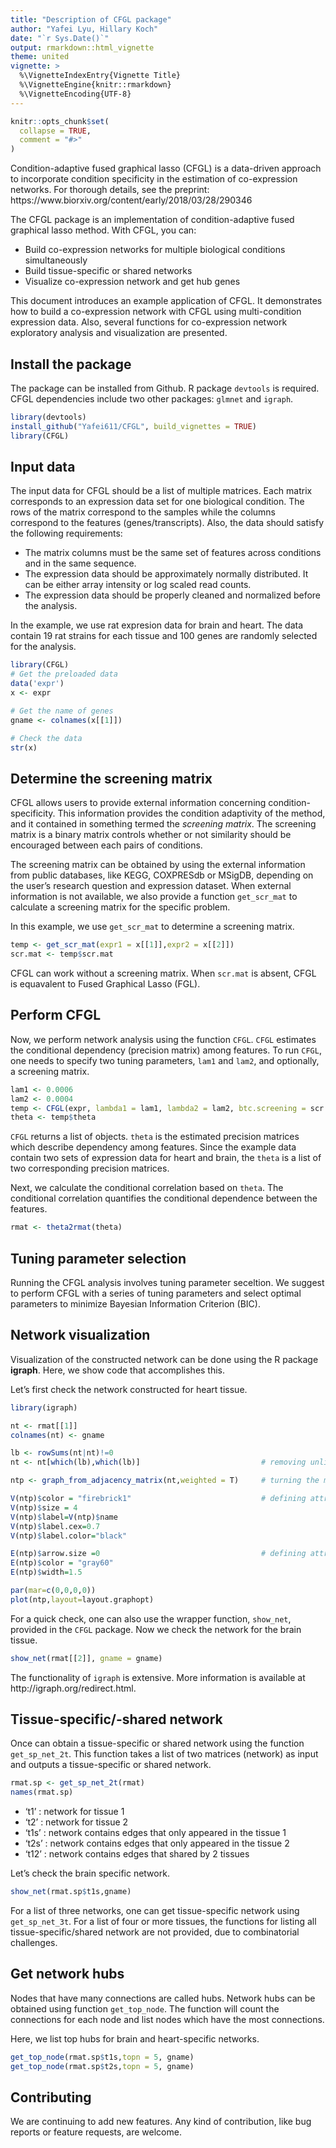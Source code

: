 ```yaml
---
title: "Description of CFGL package"
author: "Yafei Lyu, Hillary Koch"
date: "`r Sys.Date()`"
output: rmarkdown::html_vignette
theme: united
vignette: >
  %\VignetteIndexEntry{Vignette Title}
  %\VignetteEngine{knitr::rmarkdown}
  %\VignetteEncoding{UTF-8}
---
```


```r
knitr::opts_chunk$set(
  collapse = TRUE,
  comment = "#>"
)
```

Condition-adaptive fused graphical lasso (CFGL) is a data-driven approach to incorporate 
condition specificity in the estimation of co-expression networks. For thorough details, see the preprint:
 https://www.biorxiv.org/content/early/2018/03/28/290346


The CFGL package is an implementation of condition-adaptive fused graphical lasso method. With CFGL, you can:

- Build co-expression networks for multiple biological conditions simultaneously
- Build tissue-specific or shared networks
- Visualize co-expression network and get hub genes

This document introduces an example application of CFGL. It demonstrates how to build a co-expression network with CFGL using multi-condition expression data. Also, several functions for co-expression network exploratory analysis and visualization are presented.

## Install the package

The package can be installed from Github. R package `devtools` is required. CFGL dependencies include two other 
packages: `glmnet` and `igraph`.

```r
library(devtools)
install_github("Yafei611/CFGL", build_vignettes = TRUE)
library(CFGL)
```


## Input data

The input data for CFGL should be a list of multiple matrices. Each matrix corresponds to an expression data set for one biological condition.  The rows of the matrix correspond to the samples while the columns correspond to the features (genes/transcripts). Also, the data should satisfy the following requirements:

- The matrix columns must be the same set of features across conditions and in the same sequence.
- The expression data should be approximately normally distributed. It can be either array intensity or log scaled read counts.
- The expression data should be properly cleaned and normalized before the analysis.

In the example, we use rat expresion data for brain and heart. The data contain 19 rat strains for each tissue and 100 genes are randomly selected for the analysis.

```r
library(CFGL)
# Get the preloaded data
data('expr')
x <- expr            

# Get the name of genes
gname <- colnames(x[[1]])       

# Check the data
str(x)                          
```

## Determine the screening matrix

CFGL allows users to provide external information concerning condition-specificity. This information provides the condition adaptivity of the method, and it contained in something termed the *screening matrix*. The screening matrix is a binary matrix controls whether or not similarity should be encouraged between each pairs of conditions.

The screening matrix can be obtained by using the external information from public databases, like KEGG, COXPRESdb or MSigDB, depending on the user's research question and expression dataset. When external information is not available, we also provide a function `get_scr_mat` to calculate a screening matrix for the specific problem.

In this example, we use `get_scr_mat` to determine a screening matrix.

```r
temp <- get_scr_mat(expr1 = x[[1]],expr2 = x[[2]])
scr.mat <- temp$scr.mat
```

CFGL can work without a screening matrix. When `scr.mat` is absent, CFGL is equavalent to Fused Graphical Lasso (FGL). 

## Perform CFGL

Now, we perform network analysis using the function `CFGL`. `CFGL` estimates the conditional dependency (precision matrix) among features. To run `CFGL`, one needs to specify two tuning parameters, `lam1` and `lam2`, and optionally, a screening matrix.

```r
lam1 <- 0.0006
lam2 <- 0.0004
temp <- CFGL(expr, lambda1 = lam1, lambda2 = lam2, btc.screening = scr.mat)
theta <- temp$theta
```

`CFGL` returns a list of objects. `theta` is the estimated precision matrices which describe dependency among features. Since the example data contain two sets of expression data 
for heart and brain, the `theta` is a list of two corresponding precision matrices.

Next, we calculate the conditional correlation based on `theta`. The conditional correlation quantifies the conditional dependence between the features.

```r
rmat <- theta2rmat(theta) 
```

## Tuning parameter selection

Running the CFGL analysis involves tuning parameter seceltion. We suggest to perform CFGL with a series of tuning parameters and select optimal parameters to minimize Bayesian Information Criterion (BIC).


## Network visualization

Visualization of the constructed network can be done using the R package **igraph**. Here, we show code that accomplishes this.

Let's first check the network constructed for heart tissue.


```r
library(igraph)

nt <- rmat[[1]]
colnames(nt) <- gname

lb <- rowSums(nt|nt)!=0              
nt <- nt[which(lb),which(lb)]                           # removing unlinked nodes

ntp <- graph_from_adjacency_matrix(nt,weighted = T)     # turning the matrix into network

V(ntp)$color = "firebrick1"                             # defining attributions of nodes
V(ntp)$size = 4
V(ntp)$label=V(ntp)$name
V(ntp)$label.cex=0.7
V(ntp)$label.color="black"

E(ntp)$arrow.size =0                                    # defining attributions of edges
E(ntp)$color = "gray60"
E(ntp)$width=1.5

par(mar=c(0,0,0,0))
plot(ntp,layout=layout.graphopt)
```

For a quick check, one can also use the wrapper function, `show_net`, provided in the `CFGL` package. Now we check the network for the brain tissue.

```r
show_net(rmat[[2]], gname = gname)
```

The functionality of `igraph` is extensive. More information is available at http://igraph.org/redirect.html.

## Tissue-specific/-shared network

Once can obtain a tissue-specific or shared network using the function `get_sp_net_2t`. This function takes a list of two matrices (network) as input and outputs a tissue-specific or shared network.

```r
rmat.sp <- get_sp_net_2t(rmat) 
names(rmat.sp)
```

- 't1'  : network for tissue 1
- 't2'  : network for tissue 2
- 't1s' :  network contains edges that only appeared in the tissue 1
- 't2s' :  network contains edges that only appeared in the tissue 2
- 't12' :  network contains edges that shared by 2 tissues

Let's check the brain specific network.

```r
show_net(rmat.sp$t1s,gname)
```

For a list of three networks, one can get tissue-specific network using `get_sp_net_3t`. For a list of four or more tissues, the functions for listing all tissue-specific/shared network are 
not provided, due to combinatorial challenges.


## Get network hubs

Nodes that have many connections are called hubs. Network hubs can be obtained using function `get_top_node`. The function will count the connections for each node and list nodes which have the most connections.

Here, we list top hubs for brain and heart-specific networks.

```r
get_top_node(rmat.sp$t1s,topn = 5, gname)
get_top_node(rmat.sp$t2s,topn = 5, gname)
```

## Contributing
We are continuing to add new features. Any kind of contribution, like bug reports or feature requests, are welcome.



